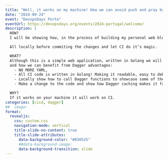 ```yaml
---
title: "Well, it works on my machine! How we can avoid push and pray by using Dagger"
date: "2024-09-24"
event: "DevopsDays Porto"
eventUrl: https://devopsdays.org/events/2024-portugal/welcome/
description: |
  HOW?
  I will be showing how, in the process of building my personal web blog, i’m using Dagger to run: - Unit Tests - Linting - Building - Testing the server locally

  All locally before commiting the changes and let CI do it’s magic.

  WHAT?
  Although this is a simple web application, written in Golang we will be able to see how we can use Dagger, trace a parallel to more complex appications,
  and how we can benefit from Dagger advantages:
    - NO MORE YAML,
    - All CI code is written in Golang! Making it readable, easy to debug and also maintainable-
    - Locally show how to call Dagger functions to showcase some of the steps in a pipeline (be it unit testing, linting or building) 
    - Make a change to the code and show how Dagger caching makes it faster, first by failing and then by making it a sucess, - After Git push, see the run passing all the checks

  WHY?
  If it works on your machine it will work on CI.
categories: [cicd, dagger]
##  image: 
format:
  revealjs:
    css: custom.css
    navigation-mode: vertical
    title-slide-no-content: true
    title-slide-attributes:
      data-background-color: "#030525"
      ##data-background-image: 
      data-background-transition: slide
---
```



